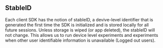 ## StableID

Each client SDK has the notion of stableID, a devive-level identifier that is generated the first time the SDK is initialized and is stored locally for all future sessions. Unless storage is wiped (or app deleted), the stableID will not change.
This allows us to run device level experiments and experiments when other user identifiable information is unavailable (Logged out users).

